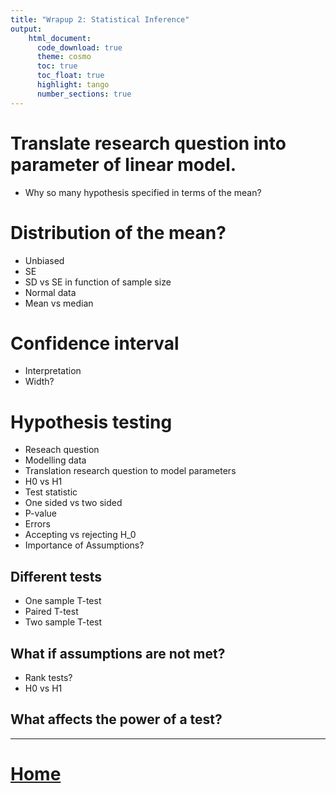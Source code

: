 ```yaml
---
title: "Wrapup 2: Statistical Inference"   
output:
    html_document:
      code_download: true    
      theme: cosmo
      toc: true
      toc_float: true
      highlight: tango
      number_sections: true
---
```


# Translate research question into parameter of linear  model. 

- Why so many hypothesis specified in terms of the mean? 

# Distribution of the mean?

- Unbiased
- SE
- SD vs SE in function of sample size
- Normal data
- Mean vs median

# Confidence interval
- Interpretation
- Width?

# Hypothesis testing

- Reseach question
- Modelling data
- Translation research question to model parameters
- H0 vs H1
- Test statistic
- One sided vs two sided
- P-value
- Errors
- Accepting vs rejecting H_0
- Importance of Assumptions?

## Different tests
- One sample T-test 
- Paired T-test
- Two sample T-test

## What if assumptions are not met? 
- Rank tests?
- H0 vs H1

## What affects the power of a test? 

---

# [Home](https://gtpb.github.io/PSLS20/) {-}
